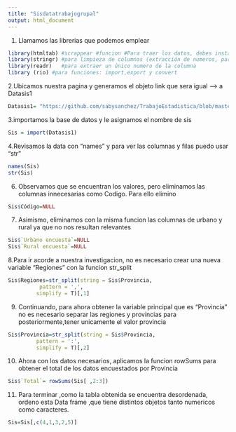 ```yaml
---
title: "Sisdatatrabajogrupal"
output: html_document
---
```


1. Llamamos las librerias que podemos emplear

```r

library(htmltab) #scrappear #funcion #Para traer los datos, debes instalar htmltab, y luego ya usar este código:
library(stringr) #para limpieza de columnas (extracción de numeros, particiones)
library(readr)   #para extraer un único numero de la columna
library (rio) #para funciones: import,export y convert

```

2.Ubicamos nuestra pagina y generamos el objeto link que sera igual -->
a Datasis1

```r
Datasis1= "https://github.com/sabysanchez/TrabajoEstadistica/blob/master/Sisreporte.xlsx?raw=true"
```

3.importamos la base de datos y le asignamos el nombre de sis
```r
Sis = import(Datasis1)
```
4.Revisamos la data con "names" y para ver las columnas y filas puedo usar "str"
```r
names(Sis)
str(Sis)

```

6. Observamos que se encuentran los valores, pero eliminamos las columnas innecesarias como Codigo. Para ello elimino
```r
Sis$Código=NULL
```
7. Asimismo, eliminamos con la misma funcion las columnas de urbano y rural ya que no nos resultan relevantes
```r
Sis$`Urbano encuesta`=NULL
Sis$`Rural encuesta`=NULL
```

8.Para ir acorde a nuestra investigacion, no es necesario crear una nueva variable "Regiones" con la funcion str_split 

```r
Sis$Regiones=str_split(string = Sis$Provincia,
          pattern = ',',
         simplify = T)[,1]
```

9. Continuando, para ahora obtener la variable principal que es "Provincia" no es necesario separar las regiones y provincias para posteriormente,tener unicamente el valor provincia
```r
Sis$Provincia=str_split(string = Sis$Provincia,
         pattern = ':',
         simplify = T)[,2]

```

10. Ahora con los datos necesarios, aplicamos la funcion rowSums para obtener el total de los datos encuestados por Provincia
```r

Sis$`Total`= rowSums(Sis[ ,2:3])
```

11. Para terminar ,como la tabla obtenida se encuentra desordenada, ordeno esta Data frame ,que tiene distintos objetos tanto numericos como caracteres.

```r
Sis=Sis[,c(4,1,3,2,5)]
```


